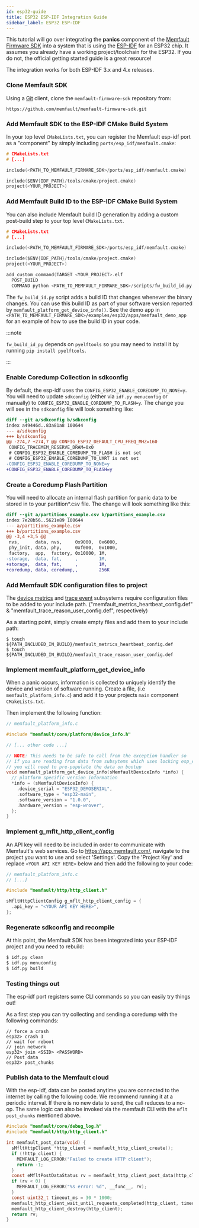 ```yaml
---
id: esp32-guide
title: ESP32 ESP-IDF Integration Guide
sidebar_label: ESP32 ESP-IDF
---
```


This tutorial will go over integrating the **panics** component of the
[Memfault Firmware SDK](https://github.com/memfault/memfault-firmware-sdk) into
a system that is using the
[ESP-IDF](https://docs.espressif.com/projects/esp-idf) for an ESP32 chip. It
assumes you already have a working project/toolchain for the ESP32. If you do
not, the official getting started guide is a great resource!

The integration works for both ESP-IDF 3.x and 4.x releases.

### Clone Memfault SDK

Using a [Git](https://git-scm.com/) client, clone the `memfault-firmware-sdk`
repository from:

```
https://github.com/memfault/memfault-firmware-sdk.git
```

### Add Memfault SDK to the ESP-IDF CMake Build System

In your top level `CMakeLists.txt`, you can register the Memfault esp-idf port
as a "component" by simply including `ports/esp_idf/memfault.cmake`:

```c
# CMakeLists.txt
# [...]

include(<PATH_TO_MEMFAULT_FIRMARE_SDK>/ports/esp_idf/memfault.cmake)

include($ENV{IDF_PATH}/tools/cmake/project.cmake)
project(<YOUR_PROJECT>)
```

### Add Memfault Build ID to the ESP-IDF CMake Build System

You can also include Memfault build ID generation by adding a custom post-build
step to your top level `CMakeLists.txt`.

```c
# CMakeLists.txt
# [...]

include(<PATH_TO_MEMFAULT_FIRMARE_SDK>/ports/esp_idf/memfault.cmake)

include($ENV{IDF_PATH}/tools/cmake/project.cmake)
project(<YOUR_PROJECT>)

add_custom_command(TARGET <YOUR_PROJECT>.elf
  POST_BUILD
  COMMAND python <PATH_TO_MEMFAULT_FIRMARE_SDK>/scripts/fw_build_id.py <YOUR_PROJECT>.elf)
```

The `fw_build_id.py` script adds a build ID that changes whenever the binary
changes. You can use this build ID as part of your software version reported by
`memfault_platform_get_device_info()`. See the demo app in
`<PATH_TO_MEMFAULT_FIRMARE_SDK>/examples/esp32/apps/memfault_demo_app` for an
example of how to use the build ID in your code.

:::note

`fw_build_id_py` depends on `pyelftools` so you may need to install it by
running `pip install pyelftools`.

:::

### Enable Coredump Collection in sdkconfig

By default, the esp-idf uses the `CONFIG_ESP32_ENABLE_COREDUMP_TO_NONE=y`. You
will need to update `sdkconfig` (either via `idf.py menuconfig` or manually) to
`CONFIG_ESP32_ENABLE_COREDUMP_TO_FLASH=y`. The change you will see in the
`sdkconfig` file will look something like:

```diff
diff --git a/sdkconfig b/sdkconfig
index a49446d..83a81a8 100644
--- a/sdkconfig
+++ b/sdkconfig
@@ -274,7 +274,7 @@ CONFIG_ESP32_DEFAULT_CPU_FREQ_MHZ=160
 CONFIG_TRACEMEM_RESERVE_DRAM=0x0
 # CONFIG_ESP32_ENABLE_COREDUMP_TO_FLASH is not set
 # CONFIG_ESP32_ENABLE_COREDUMP_TO_UART is not set
-CONFIG_ESP32_ENABLE_COREDUMP_TO_NONE=y
+CONFIG_ESP32_ENABLE_COREDUMP_TO_FLASH=y
```

### Create a Coredump Flash Partition

You will need to allocate an internal flash partition for panic data to be
stored in to your partition\*.csv file. The change will look something like
this:

```diff
diff --git a/partitions_example.csv b/partitions_example.csv
index 7e28b56..5621e89 100644
--- a/partitions_example.csv
+++ b/partitions_example.csv
@@ -3,4 +3,5 @@
 nvs,      data, nvs,     0x9000,  0x6000,
 phy_init, data, phy,     0xf000,  0x1000,
 factory,  app,  factory, 0x10000, 1M,
-storage,  data, fat,     ,        1M,
+storage,  data, fat,     ,        1M,
+coredump, data, coredump,,        256K
```

### Add Memfault SDK configuration files to project

The [device metrics](/docs/embedded/metrics-api) and
[trace event](/docs/embedded/trace-events) subsystems require configuration
files to be added to your include path. ("memfault_metrics_heartbeat_config.def"
& "memfault_trace_reason_user_config.def", respectively)

As a starting point, simply create empty files and add them to your include
path:

```
$ touch ${PATH_INCLUDED_IN_BUILD}/memfault_metrics_heartbeat_config.def
$ touch ${PATH_INCLUDED_IN_BUILD}/memfault_trace_reason_user_config.def
```

### Implement memfault_platform_get_device_info

When a panic occurs, information is collected to uniquely identify the device
and version of software running. Create a file, (i.e `memfault_platform_info.c`)
and add it to your projects `main` component `CMakeLists.txt`.

Then implement the following function:

```c
// memfault_platform_info.c

#include "memfault/core/platform/device_info.h"

// [... other code ...]

// NOTE: This needs to be safe to call from the exception handler so
// if you are reading from data from subsytems which uses locking esp_efuse_*
// you will need to pre-populate the data on bootup
void memfault_platform_get_device_info(sMemfaultDeviceInfo *info) {
  // platform specific version information
  *info = (sMemfaultDeviceInfo) {
    .device_serial = "ESP32_DEMOSERIAL",
    .software_type = "esp32-main",
    .software_version = "1.0.0",
    .hardware_version = "esp-wrover",
  };
}
```

### Implement g_mflt_http_client_config

An API key will need to be included in order to communicate with Memfault's web
services. Go to https://app.memfault.com/, navigate to the project you want to
use and select 'Settings'. Copy the 'Project Key' and replace
`<YOUR API KEY HERE>` below and then add the following to your code:

```c
// memfault_platform_info.c
// [...]

#include "memfault/http/http_client.h"

sMfltHttpClientConfig g_mflt_http_client_config = {
  .api_key = "<YOUR API KEY HERE>",
};
```

### Regenerate sdkconfig and recompile

At this point, the Memfault SDK has been integrated into your ESP-IDF project
and you need to rebuild:

```bash
$ idf.py clean
$ idf.py menuconfig
$ idf.py build
```

### Testing things out

The esp-idf port registers some CLI commands so you can easily try things out!

As a first step you can try collecting and sending a coredump with the following
commands:

```
// force a crash
esp32> crash 3
// wait for reboot
// join network
esp32> join <SSID> <PASSWORD>
// Post data
esp32> post_chunks
```

### Publish data to the Memfault cloud

With the esp-idf, data can be posted anytime you are connected to the internet
by calling the following code. We recommend running it at a periodic interval.
If there is no new data to send, the call reduces to a no-op. The same logic can
also be invoked via the memfault CLI with the `mflt post_chunks` mentioned
above.

```c
#include "memfault/core/debug_log.h"
#include "memfault/http/http_client.h"

int memfault_post_data(void) {
  sMfltHttpClient *http_client = memfault_http_client_create();
  if (!http_client) {
    MEMFAULT_LOG_ERROR("Failed to create HTTP client");
    return -1;
  }
  const eMfltPostDataStatus rv = memfault_http_client_post_data(http_client);
  if (rv < 0) {
    MEMFAULT_LOG_ERROR("%s error: %d", __func__, rv);
  }
  const uint32_t timeout_ms = 30 * 1000;
  memfault_http_client_wait_until_requests_completed(http_client, timeout_ms);
  memfault_http_client_destroy(http_client);
  return rv;
}
```
